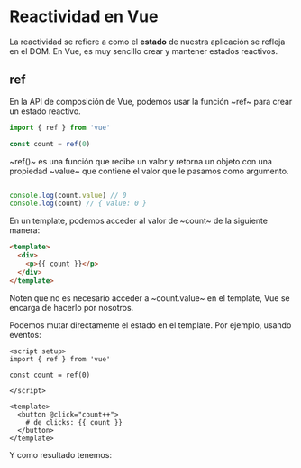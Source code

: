 
<PageView>

# Reactividad en Vue

La reactividad se refiere a como el **estado** de nuestra aplicación se refleja en el DOM. En Vue, es muy sencillo crear y mantener estados reactivos.


## ref

En la API de composición de Vue, podemos usar la función ~ref~ para crear un estado reactivo. 

```javascript
import { ref } from 'vue'

const count = ref(0)
```

~ref()~ es una función que recibe un valor y retorna un objeto con una propiedad ~value~ que contiene el valor que le pasamos como argumento. 

```javascript

console.log(count.value) // 0
console.log(count) // { value: 0 }

```

En un template, podemos acceder al valor de ~count~ de la siguiente manera:

```html
<template>
  <div>
    <p>{{ count }}</p>
  </div>
</template>
```
Noten que no es necesario acceder a ~count.value~ en el template, Vue se encarga de hacerlo por nosotros.

Podemos mutar directamente el estado en el template. Por ejemplo, usando eventos:

```vue
<script setup>
import { ref } from 'vue'

const count = ref(0)

</script>

<template>
  <button @click="count++">
    # de clicks: {{ count }}
  </button>
</template>
```

Y como resultado tenemos:

<ExampleWrapper>
  <Counter/>
</ExampleWrapper>

</PageView>